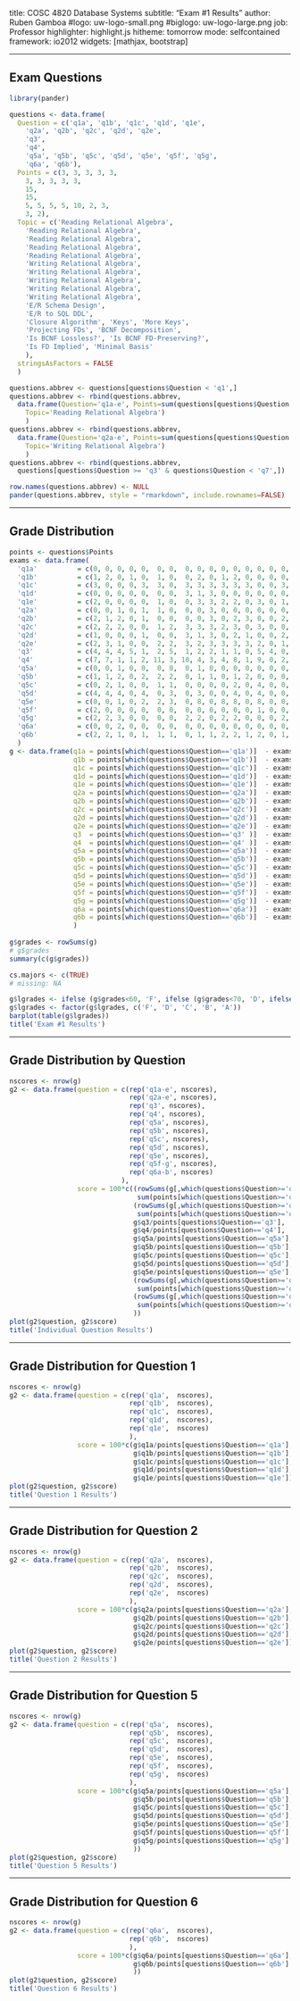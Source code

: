 title:        COSC 4820 Database Systems
subtitle:     "Exam #1 Results"
author:       Ruben Gamboa
#logo:         uw-logo-small.png
#biglogo:      uw-logo-large.png
job:          Professor
highlighter:  highlight.js
hitheme:      tomorrow
mode:         selfcontained
framework:    io2012
widgets:      [mathjax, bootstrap]

---

<style>
.title-slide {
     background-color: #EDE0CF; /* CBE7A5; #EDE0CF; ; #CA9F9D*/
     background-image: url(assets/img/uw-logo-large.png);
     background-repeat: no-repeat;
     background-position: center top;
   }
</style>

## Exam Questions

```r
library(pander)
```

```r
questions <- data.frame(
  Question = c('q1a', 'q1b', 'q1c', 'q1d', 'q1e', 
    'q2a', 'q2b', 'q2c', 'q2d', 'q2e', 
    'q3', 
    'q4',
    'q5a', 'q5b', 'q5c', 'q5d', 'q5e', 'q5f', 'q5g',
    'q6a', 'q6b'),
  Points = c(3, 3, 3, 3, 3,
    3, 3, 3, 3, 3,
    15, 
    15, 
    5, 5, 5, 5, 10, 2, 3,
    3, 2),
  Topic = c('Reading Relational Algebra', 
    'Reading Relational Algebra',
    'Reading Relational Algebra', 
    'Reading Relational Algebra',
    'Reading Relational Algebra',
    'Writing Relational Algebra',
    'Writing Relational Algebra', 
    'Writing Relational Algebra',
    'Writing Relational Algebra',
    'Writing Relational Algebra',
    'E/R Schema Design',
    'E/R to SQL DDL',
    'Closure Algorithm', 'Keys', 'More Keys',
    'Projecting FDs', 'BCNF Decomposition',
    'Is BCNF Lossless?', 'Is BCNF FD-Preserving?',
    'Is FD Implied', 'Minimal Basis'
    ),
  stringsAsFactors = FALSE
  )

questions.abbrev <- questions[questions$Question < 'q1',]
questions.abbrev <- rbind(questions.abbrev,
  data.frame(Question='q1a-e', Points=sum(questions[questions$Question >= 'q1' & questions$Question < 'q2',2]), 
    Topic='Reading Relational Algebra')
    )
questions.abbrev <- rbind(questions.abbrev,
  data.frame(Question='q2a-e', Points=sum(questions[questions$Question >= 'q2' & questions$Question < 'q3',2]), 
    Topic='Writing Relational Algebra')
    )
questions.abbrev <- rbind(questions.abbrev,
  questions[questions$Question >= 'q3' & questions$Question < 'q7',])

row.names(questions.abbrev) <- NULL
pander(questions.abbrev, style = "rmarkdown", include.rownames=FALSE)
```

---

## Grade Distribution

```r
points <- questions$Points
exams <- data.frame(
  'q1a'          = c(0, 0, 0, 0, 0,  0, 0,  0, 0, 0, 0, 0, 0, 0, 0, 0,  0,  0, 0, 0, 0, 0,  0, 0, 0, 0, 0,  0, 0, 0, 0, 0, 0, 0, 0, 0, 0, 0, 0, 0, 0),
  'q1b'          = c(1, 2, 0, 1, 0,  1, 0,  0, 2, 0, 1, 2, 0, 0, 0, 0,  2,  3, 2, 1, 0, 2,  1, 3, 2, 2, 1,  2, 0, 0, 1, 1, 1, 2, 0, 0, 1, 2, 0, 0, 0),
  'q1c'          = c(3, 0, 0, 0, 3,  3, 0,  3, 3, 3, 3, 3, 3, 0, 0, 3,  0,  3, 0, 3, 3, 0,  3, 3, 3, 0, 3,  3, 0, 3, 3, 3, 3, 3, 3, 0, 3, 3, 0, 3, 0),
  'q1d'          = c(0, 0, 0, 0, 0,  0, 0,  3, 1, 3, 0, 0, 0, 0, 0, 0,  0,  1, 0, 0, 0, 0,  0, 0, 0, 0, 2,  0, 1, 0, 1, 0, 0, 0, 0, 0, 0, 0, 0, 0, 0),
  'q1e'          = c(2, 0, 0, 0, 0,  1, 0,  0, 3, 3, 2, 2, 0, 3, 0, 1,  0,  3, 2, 3, 3, 2,  2, 2, 2, 1, 0,  2, 1, 2, 2, 0, 2, 2, 0, 0, 1, 1, 0, 0, 0),
  'q2a'          = c(0, 0, 1, 0, 1,  1, 0,  0, 0, 3, 0, 0, 0, 0, 0, 0,  0,  2, 0, 0, 0, 0,  0, 0, 0, 0, 0,  0, 0, 0, 1, 2, 2, 0, 0, 0, 0, 0, 0, 0, 0),
  'q2b'          = c(2, 1, 2, 0, 1,  0, 0,  0, 0, 3, 0, 2, 3, 0, 0, 2,  0,  2, 0, 2, 1, 0,  0, 0, 2, 0, 1,  2, 0, 1, 1, 1, 2, 1, 1, 0, 1, 1, 0, 0, 0),
  'q2c'          = c(2, 2, 2, 0, 0,  1, 2,  3, 3, 3, 2, 3, 0, 3, 0, 0,  0,  3, 1, 3, 3, 1,  3, 0, 2, 1, 1,  3, 1, 2, 3, 2, 3, 3, 2, 3, 2, 2, 0, 1, 0),
  'q2d'          = c(1, 0, 0, 0, 1,  0, 0,  3, 1, 3, 0, 2, 1, 0, 0, 2,  0,  2, 0, 2, 1, 0,  1, 0, 2, 0, 1,  0, 0, 2, 1, 1, 3, 1, 1, 0, 2, 1, 0, 0, 0),
  'q2e'          = c(2, 3, 1, 0, 0,  2, 2,  3, 2, 3, 3, 3, 3, 2, 0, 1,  0,  3, 2, 2, 2, 1,  1, 1, 2, 1, 2,  3, 0, 2, 2, 2, 3, 3, 2, 3, 2, 2, 0, 2, 0),
  'q3'           = c(4, 4, 4, 5, 1,  2, 5,  1, 2, 2, 1, 1, 0, 5, 4, 0, 10, 10, 5, 5, 2, 0,  3, 2, 2, 1, 1,  1, 1, 1, 1, 2, 1, 4, 5, 0, 0, 2, 0, 2, 0),
  'q4'           = c(7, 7, 1, 1, 2, 11, 3, 10, 4, 3, 4, 8, 1, 9, 0, 2,  1, 10, 7, 7, 8, 2, 12, 7, 7, 0, 3,  3, 0, 5, 5, 5, 4, 7, 3, 1, 7, 2, 0, 4, 0),
  'q5a'          = c(0, 0, 1, 0, 0,  0, 0,  0, 1, 0, 0, 0, 0, 0, 0, 0,  0,  0, 0, 0, 0, 0,  0, 0, 0, 0, 0,  2, 0, 1, 2, 0, 0, 0, 0, 0, 0, 0, 0, 0, 0),
  'q5b'          = c(1, 1, 2, 0, 2,  2, 2,  0, 1, 1, 0, 1, 2, 0, 0, 0,  2,  2, 0, 0, 2, 0,  2, 1, 2, 0, 1,  1, 1, 2, 3, 1, 0, 0, 2, 1, 1, 2, 0, 2, 0),
  'q5c'          = c(0, 2, 1, 0, 0,  1, 1,  0, 0, 0, 0, 2, 0, 4, 0, 0,  0,  4, 0, 0, 0, 0,  4, 0, 0, 0, 4,  0, 0, 4, 0, 0, 0, 0, 0, 0, 0, 0, 0, 0, 0),
  'q5d'          = c(4, 4, 4, 0, 4,  0, 3,  0, 3, 0, 0, 4, 0, 4, 0, 0,  4,  3, 4, 4, 4, 1,  4, 3, 4, 0, 0,  4, 0, 4, 2, 2, 0, 4, 4, 4, 1, 0, 0, 3, 0),
  'q5e'          = c(0, 0, 1, 0, 2,  2, 3,  0, 8, 0, 8, 8, 0, 8, 0, 0,  0,  6, 0, 8, 6, 0,  5, 4, 8, 0, 0, 10, 0, 7, 8, 0, 8, 0, 1, 3, 0, 8, 0, 8, 0),
  'q5f'          = c(2, 0, 0, 0, 0,  0, 0,  0, 0, 0, 0, 0, 0, 1, 0, 0,  0,  2, 1, 2, 0, 0,  0, 1, 0, 0, 2,  2, 0, 0, 2, 0, 2, 2, 0, 2, 0, 2, 0, 0, 0),
  'q5g'          = c(2, 2, 3, 0, 0,  0, 0,  2, 2, 0, 2, 2, 0, 0, 0, 2,  0,  2, 0, 2, 0, 0,  0, 1, 0, 0, 2,  3, 0, 3, 1, 0, 2, 2, 0, 0, 0, 3, 0, 0, 0),
  'q6a'          = c(0, 0, 2, 0, 0,  0, 0,  0, 0, 0, 0, 0, 0, 0, 0, 0,  0,  3, 0, 0, 0, 0,  1, 0, 0, 0, 0,  0, 0, 0, 0, 0, 3, 0, 0, 0, 0, 0, 0, 0, 0),
  'q6b'          = c(2, 2, 1, 0, 1,  1, 1,  0, 1, 1, 2, 2, 1, 2, 0, 1,  1,  1, 0, 2, 2, 1,  2, 1, 2, 0, 1,  0, 0, 2, 1, 1, 0, 0, 1, 0, 0, 2, 1, 2, 1)
  )
g <- data.frame(q1a = points[which(questions$Question=='q1a')]  - exams$q1a,
                q1b = points[which(questions$Question=='q1b')]  - exams$q1b,
                q1c = points[which(questions$Question=='q1c')]  - exams$q1c,
                q1d = points[which(questions$Question=='q1d')]  - exams$q1d,
                q1e = points[which(questions$Question=='q1e')]  - exams$q1e,
                q2a = points[which(questions$Question=='q2a')]  - exams$q2a,
                q2b = points[which(questions$Question=='q2b')]  - exams$q2b,
                q2c = points[which(questions$Question=='q2c')]  - exams$q2c,
                q2d = points[which(questions$Question=='q2d')]  - exams$q2d,
                q2e = points[which(questions$Question=='q2e')]  - exams$q2e,
                q3  = points[which(questions$Question=='q3' )]  - exams$q3,
                q4  = points[which(questions$Question=='q4' )]  - exams$q4,
                q5a = points[which(questions$Question=='q5a')]  - exams$q5a,
                q5b = points[which(questions$Question=='q5b')]  - exams$q5b,
                q5c = points[which(questions$Question=='q5c')]  - exams$q5c,
                q5d = points[which(questions$Question=='q5d')]  - exams$q5d,
                q5e = points[which(questions$Question=='q5e')]  - exams$q5e,
                q5f = points[which(questions$Question=='q5f')]  - exams$q5f,
                q5g = points[which(questions$Question=='q5g')]  - exams$q5g,
                q6a = points[which(questions$Question=='q6a')]  - exams$q6a,
                q6b = points[which(questions$Question=='q6b')]  - exams$q6b
                )
                
g$grades <- rowSums(g)
# g$grades
summary(c(g$grades))

cs.majors <- c(TRUE)
# missing: NA

g$lgrades <- ifelse (g$grades<60, 'F', ifelse (g$grades<70, 'D', ifelse (g$grades<80, 'C', ifelse (g$grades<90, 'B', 'A'))))
g$lgrades <- factor(g$lgrades, c('F', 'D', 'C', 'B', 'A'))
barplot(table(g$lgrades))
title('Exam #1 Results')
```

---

## Grade Distribution by Question

```r
nscores <- nrow(g)
g2 <- data.frame(question = c(rep('q1a-e', nscores),
                              rep('q2a-e', nscores),
                              rep('q3', nscores),
                              rep('q4', nscores),
                              rep('q5a', nscores),
                              rep('q5b', nscores),
                              rep('q5c', nscores),
                              rep('q5d', nscores),
                              rep('q5e', nscores),
                              rep('q5f-g', nscores),
                              rep('q6a-b', nscores)
                            ),
                 score = 100*c((rowSums(g[,which(questions$Question>='q1' & questions$Question<'q2')]) / 
                                sum(points[which(questions$Question>='q1' & questions$Question<'q2')])),
                               (rowSums(g[,which(questions$Question>='q2' & questions$Question<'q3')]) / 
                                sum(points[which(questions$Question>='q2' & questions$Question<'q3')])),
                               g$q3/points[questions$Question=='q3'], 
                               g$q4/points[questions$Question=='q4'], 
                               g$q5a/points[questions$Question=='q5a'], 
                               g$q5b/points[questions$Question=='q5b'], 
                               g$q5c/points[questions$Question=='q5c'], 
                               g$q5d/points[questions$Question=='q5d'], 
                               g$q5e/points[questions$Question=='q5e'], 
                               (rowSums(g[,which(questions$Question>='q5f' & questions$Question<'q6')]) / 
                                sum(points[which(questions$Question>='q5f' & questions$Question<'q6')])),
                               (rowSums(g[,which(questions$Question>='q6' & questions$Question<'q7')]) / 
                                sum(points[which(questions$Question>='q6' & questions$Question<'q7')]))
                               ))
plot(g2$question, g2$score)
title('Individual Question Results')
```

---

## Grade Distribution for Question 1

```r
nscores <- nrow(g)
g2 <- data.frame(question = c(rep('q1a',  nscores),
                              rep('q1b',  nscores),
                              rep('q1c',  nscores),
                              rep('q1d',  nscores),
                              rep('q1e',  nscores)
                              ),
                 score = 100*c(g$q1a/points[questions$Question=='q1a'],
                               g$q1b/points[questions$Question=='q1b'],
                               g$q1c/points[questions$Question=='q1c'],
                               g$q1d/points[questions$Question=='q1d'],
                               g$q1e/points[questions$Question=='q1e']))
plot(g2$question, g2$score)
title('Question 1 Results')
```

---

## Grade Distribution for Question 2

```r
nscores <- nrow(g)
g2 <- data.frame(question = c(rep('q2a',  nscores),
                              rep('q2b',  nscores),
                              rep('q2c',  nscores),
                              rep('q2d',  nscores),
                              rep('q2e',  nscores)
                              ),
                 score = 100*c(g$q2a/points[questions$Question=='q2a'],
                               g$q2b/points[questions$Question=='q2b'],
                               g$q2c/points[questions$Question=='q2c'],
                               g$q2d/points[questions$Question=='q2d'],
                               g$q2e/points[questions$Question=='q2e']))
plot(g2$question, g2$score)
title('Question 2 Results')
```

---

## Grade Distribution for Question 5

```r
nscores <- nrow(g)
g2 <- data.frame(question = c(rep('q5a',  nscores),
                              rep('q5b',  nscores),
                              rep('q5c',  nscores),
                              rep('q5d',  nscores),
                              rep('q5e',  nscores),
                              rep('q5f',  nscores),
                              rep('q5g',  nscores)
                              ),
                 score = 100*c(g$q5a/points[questions$Question=='q5a'],
                               g$q5b/points[questions$Question=='q5b'],
                               g$q5c/points[questions$Question=='q5c'],
                               g$q5d/points[questions$Question=='q5d'],
                               g$q5e/points[questions$Question=='q5e'],
                               g$q5f/points[questions$Question=='q5f'],
                               g$q5g/points[questions$Question=='q5g']
                               ))
plot(g2$question, g2$score)
title('Question 5 Results')
```


---

## Grade Distribution for Question 6

```r
nscores <- nrow(g)
g2 <- data.frame(question = c(rep('q6a',  nscores),
                              rep('q6b',  nscores)
                              ),
                 score = 100*c(g$q6a/points[questions$Question=='q6a'],
                               g$q6b/points[questions$Question=='q6b']
                               ))
plot(g2$question, g2$score)
title('Question 6 Results')
```





